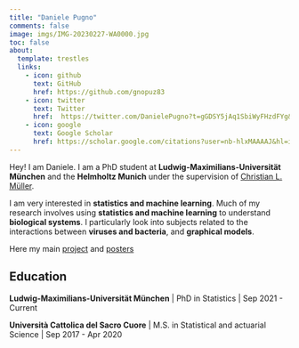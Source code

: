 ```yaml
---
title: "Daniele Pugno"
comments: false
image: imgs/IMG-20230227-WA0000.jpg
toc: false
about:
  template: trestles
  links:
    - icon: github
      text: GitHub
      href: https://github.com/gnopuz83
    - icon: twitter
      text: Twitter
      href:  https://twitter.com/DanielePugno?t=gGDSY5jAq1SbiWyFHzdFYg&s=31
    - icon: google
      text: Google Scholar
      href: https://scholar.google.com/citations?user=nb-hlxMAAAAJ&hl=it
---
```


Hey! I am Daniele. I am a PhD student at **Ludwig-Maximilians-Universität München** and the **Helmholtz Munich** under the supervision of [Christian L. Müller](https://bio-datascience.github.io/).   

I am very interested in **statistics and machine learning**.
Much of my research involves using **statistics and machine learning** to understand **biological systems**. I particularly look into  subjects related to the interactions between **viruses and bacteria**, and **graphical models**. 

Here my main [project](projects.qmd) and [posters](publications.qmd#Posters)
  



## Education

**Ludwig-Maximilians-Universität München** \| PhD in Statistics \| Sep 2021 - Current

**Università Cattolica del Sacro Cuore** \| M.S. in Statistical and actuarial Science \| Sep 2017 - Apr 2020
